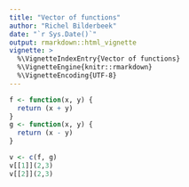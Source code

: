 ```yaml
---
title: "Vector of functions"
author: "Richel Bilderbeek"
date: "`r Sys.Date()`"
output: rmarkdown::html_vignette
vignette: >
  %\VignetteIndexEntry{Vector of functions}
  %\VignetteEngine{knitr::rmarkdown}
  %\VignetteEncoding{UTF-8}
---
```


```r
f <- function(x, y) { 
  return (x + y) 
}
g <- function(x, y) { 
  return (x - y) 
}

v <- c(f, g)
v[[1]](2,3)
v[[2]](2,3)
```
